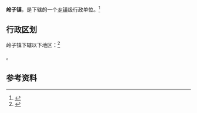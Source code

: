 {{中国乡级行政区|37/03/02/104/000}}

'''岭子镇'''，是{{PRC admin/fullname|37/03/02/104/000|3}}下辖的一个[[乡镇|乡镇]]级行政单位。<ref>{{PRC admin/ref sgc|{{PRC admin/parent|37/03/02/104/000}}}}</ref>

== 行政区划 ==

岭子镇下辖以下地区：<ref>{{PRC admin/ref sgc|37/03/02/104/000}}</ref>

{{PRC admin/children|37/03/02/104/000}}。

== 参考资料 ==

{{reflist}}

{{行政区划小作品}}
{{PRC admin/navcat|37/03/02/104/000}}